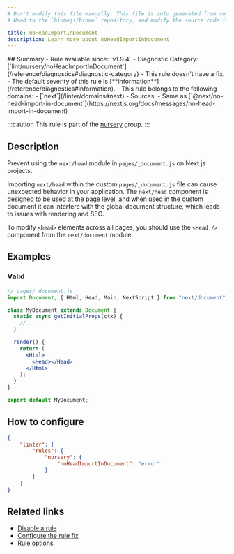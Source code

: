 ```yaml
---
# Don't modify this file manually. This file is auto generated from source, and you will lose your changes next time the website is built.
# Head to the `biomejs/biome` repository, and modify the source code in there.

title: noHeadImportInDocument
description: Learn more about noHeadImportInDocument
---
```


<Tabs>
<TabItem label="JSX and TSX" icon="seti:javascript">
## Summary
- Rule available since: `v1.9.4`
- Diagnostic Category: [`lint/nursery/noHeadImportInDocument`](/reference/diagnostics#diagnostic-category)
- This rule doesn't have a fix.
- The default severity of this rule is [**information**](/reference/diagnostics#information).
- This rule belongs to the following domains:
  - [`next`](/linter/domains#next)
- Sources: 
  - Same as [`@next/no-head-import-in-document`](https://nextjs.org/docs/messages/no-head-import-in-document)

:::caution
This rule is part of the [nursery](/linter/rules/#nursery) group.
:::
## Description
Prevent using the `next/head` module in `pages/_document.js` on Next.js projects.

Importing `next/head` within the custom `pages/_document.js` file can cause
unexpected behavior in your application. The `next/head` component is designed
to be used at the page level, and when used in the custom document it can interfere
with the global document structure, which leads to issues with rendering and SEO.

To modify `<head>` elements across all pages, you should use the `<Head />`
component from the `next/document` module.

## Examples

### Valid

```jsx
// pages/_document.js
import Document, { Html, Head, Main, NextScript } from "next/document";

class MyDocument extends Document {
  static async getInitialProps(ctx) {
    //...
  }

  render() {
    return (
      <Html>
        <Head></Head>
      </Html>
    );
  }
}

export default MyDocument;
```

## How to configure
```json title="biome.json"
{
	"linter": {
		"rules": {
			"nursery": {
				"noHeadImportInDocument": "error"
			}
		}
	}
}

```
## Related links

- [Disable a rule](/linter/#disable-a-rule)
- [Configure the rule fix](/linter#configure-the-rule-fix)
- [Rule options](/linter/#rule-options)

</TabItem>
</Tabs>

